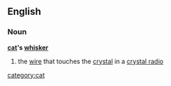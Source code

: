 ==English==
===Noun===
'''[[cat]]'s [[whisker]]'''
#the [[wire]] that touches the [[crystal]] in a [[crystal radio]]

[[category:cat]]